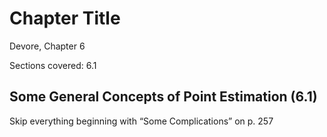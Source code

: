 # Chapter Title {#chap6}

Devore, Chapter 6

Sections covered: 6.1

## Some General Concepts of Point Estimation (6.1)

Skip everything beginning with "Some Complications" on p. 257




